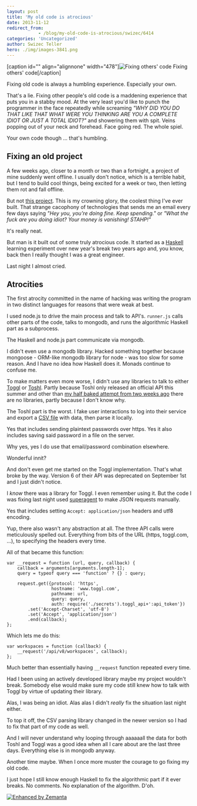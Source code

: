 ```yaml
---
layout: post
title: 'My old code is atrocious'
date: 2013-11-12
redirect_from: 
            - /blog/my-old-code-is-atrocious/swizec/6414
categories: 'Uncategorized'
author: Swizec Teller
hero: ./img/images-3841.png
---
```

\[caption id="" align="alignnone" width="478"]![Fixing others' code](./img/images-3841.png "Fixing others' code") Fixing others' code\[/caption]





Fixing old code is always a humbling experience. Especially your own.



That's a lie. Fixing other people's old code is a maddening experience that puts you in a stabby mood. At the very least you'd like to punch the programmer in the face repeatedly while screaming _"WHY DID YOU DO THAT LIKE THAT WHAT WERE YOU THINKING ARE YOU A COMPLETE IDIOT OR JUST A TOTAL IDIOT?"_ and showering them with spit. Veins popping out of your neck and forehead. Face going red. The whole spiel.



Your own code though ... that's humbling.

## Fixing an old project

A few weeks ago, closer to a month or two than a fortnight, a project of mine suddenly went offline. I usually don't notice, which is a terrible habit, but I tend to build cool things, being excited for a week or two, then letting them rot and fall offline.



But not [this project](https://github.com/Swizec/Personal-Runway). This is my crowning glory, the coolest thing I've ever built. That strange cacophony of technologies that sends me an email every few days saying _"Hey you, you're doing fine. Keep spending."_ or _"What the fuck are you doing idiot? Your money is vanishing! STAHP!"_



It's really neat.



But man is it built out of some truly atrocious code. It started as a [Haskell](http://haskell.org "Haskell (programming language)") learning experiment over new year's break two years ago and, you know, back then I really thought I was a great engineer.



Last night I almost cried.

## Atrocities

The first atrocity committed in the name of hacking was writing the program in two distinct languages for reasons that were weak at best.



I used node.js to drive the main process and talk to API's. `runner.js` calls other parts of the code, talks to mongodb, and runs the algorithmic Haskell part as a subprocess.



The Haskell and node.js part communicate via mongodb.



I didn't even use a mongodb library. Hacked something together because mongoose - ORM-like mongodb library for node - was too slow for some reason. And I have no idea how Haskell does it. Monads continue to confuse me.



To make matters even more worse, I didn't use any libraries to talk to either [Toggl](http://www.toggl.com "Toggl.com") or [Toshl](http://toshl.com/). Partly because Toshl only released an official API this summer and other than [my half baked attempt from two weeks ago](http://swizec.com/blog/about-achieving-polymorphism-in-javascript/swizec/6370) there are no libraries, partly because I don't know why.



The Toshl part is the worst. I fake user interactions to log into their service and export a [CSV file](http://en.wikipedia.org/wiki/Comma-separated_values "Comma-separated values") with data, then parse it locally.



Yes that includes sending plaintext passwords over https. Yes it also includes saving said password in a file on the server.



Why yes, yes I do use that email/password combination elsewhere.



Wonderful innit?



And don't even get me started on the Toggl implementation. That's what broke by the way. Version 6 of their API was deprecated on September 1st and I just didn't notice.



I _know_ there was a library for Toggl. I even remember using it. But the code I was fixing last night used [superagent](https://github.com/visionmedia/superagent) to make JSON requests manually.



Yes that includes setting `Accept: application/json` headers and utf8 encoding.



Yup, there also wasn't any abstraction at all. The three API calls were meticulously spelled out. Everything from bits of the URL (https, toggl.com, ...), to specifying the headers every time.



All of that became this function:

```
var __request = function (url, query, callback) {
    callback = arguments[arguments.length-1];
    query = typeof query === 'function' ? {} : query;

    request.get({protocol: 'https',
                 hostname: 'www.toggl.com',
                 pathname: url,
                 query: query,
                 auth: require('./secrets').toggl_api+':api_token'})
        .set('Accept-Charset', 'utf-8')
        .set('Accept', 'application/json')
        .end(callback);
};
```

Which lets me do this:

```
var workspaces = function (callback) {
    __request('/api/v8/workspaces', callback);
};
```

Much better than essentially having `__request` function repeated every time.



Had I been using an actively developed library maybe my project wouldn't break. Somebody else would make sure my code still knew how to talk with Toggl by virtue of updating their library.



Alas, I was being an idiot. Alas alas I didn't _really_ fix the situation last night either.



To top it off, the CSV parsing library changed in the newer version so I had to fix that part of my code as well.



And I will never understand why looping through aaaaaall the data for both Toshl and Toggl was a good idea when all I care about are the last three days. Everything else is in mongodb anyway.



Another time maybe. When I once more muster the courage to go fixing my old code.



I just hope I still know enough Haskell to fix the algorithmic part if it ever breaks. No comments. No explanation of the algorithm. D'oh.

[![Enhanced by Zemanta](http://img.zemanta.com/zemified_e.png?x-id=36ac71d4-54e8-45d0-a899-64e537bd545a)](http://www.zemanta.com/?px "Enhanced by Zemanta")